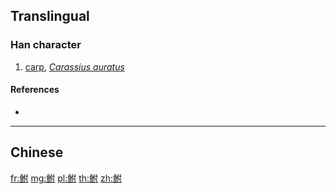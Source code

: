 {{character info/new}}
{{also|鮒}}
==Translingual==

===Han character===
{{Han char|rn=195|rad=鱼|as=05|sn=13|four=|canj=NMODI,XNMOD|ids=⿰鱼付}}

# [[carp]], ''[[Carassius auratus]]''

====References====
* {{Han ref|kx=1480.511|hdz=74682.040|uh=9C8B}}

----

==Chinese==
{{zh-see|鮒}}

[[fr:鲋]]
[[mg:鲋]]
[[pl:鲋]]
[[th:鲋]]
[[zh:鲋]]